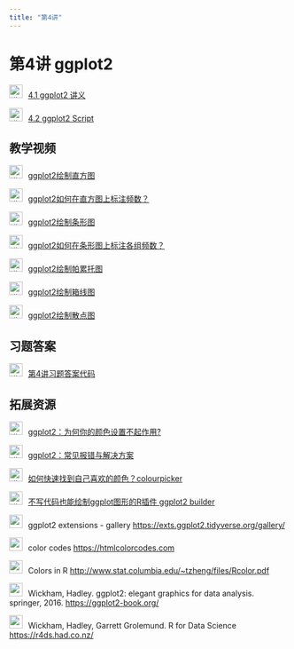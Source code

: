```yaml
---
title: "第4讲"
---
```


# 第4讲 ggplot2 

<img src="img/teacher.png" alt="讲义" style="width: 24px; height: 24px;margin-right: 10px">[4.1 ggplot2 讲义](https://lizongzhang.github.io/stat/L4.html){target="_blank"} 

<img src="img/teacher.png" alt="讲义" style="width: 24px; height: 24px;margin-right: 10px">[4.2 ggplot2
        Script](https://lizongzhang.github.io/stat/ggplot2intro.html){target="_blank"}

## 教学视频

<img src="img/video.png" alt="讲义" style="width: 24px; height: 24px;margin-right: 10px">[ggplot2绘制直方图](https://www.bilibili.com/video/BV1wV4y1K7eX/){target="_blank"} 

<img src="img/video.png" alt="讲义" style="width: 24px; height: 24px;margin-right: 10px">[ggplot2如何在直方图上标注频数？](https://www.bilibili.com/video/BV1y24y1778a/){target="_blank"} 

<img src="img/video.png" alt="讲义" style="width: 24px; height: 24px;margin-right: 10px">[ggplot2绘制条形图](https://www.bilibili.com/video/BV16e4y1Q7Qw/){target="_blank"} 

<img src="img/video.png" alt="讲义" style="width: 24px; height: 24px;margin-right: 10px">[ggplot2如何在条形图上标注各组频数？](https://www.bilibili.com/video/BV1Ng4y1j7cE/){target="_blank"} 

<img src="img/video.png" alt="讲义" style="width: 24px; height: 24px;margin-right: 10px">[ggplot2绘制帕累托图](https://www.bilibili.com/video/BV1ia411U74q/?){target="_blank"} 

<img src="img/video.png" alt="讲义" style="width: 24px; height: 24px;margin-right: 10px">[ggplot2绘制箱线图](https://www.bilibili.com/video/BV1vW4y127dt/){target="_blank"} 

<img src="img/video.png" alt="讲义" style="width: 24px; height: 24px;margin-right: 10px">[ggplot2绘制散点图](https://www.bilibili.com/video/BV1Ca411K78j/){target="_blank"} 

## 习题答案 

<img src="img/teacher.png" alt="讲义" style="width: 24px; height: 24px;margin-right: 10px">[第4讲习题答案代码](https://lizongzhang.github.io/stat/4solution.html){target="_blank"} 

## 拓展资源

<img src="img/video.png" alt="讲义" style="width: 24px; height: 24px;margin-right: 10px">[ggplot2：为何你的颜色设置不起作用?](https://www.bilibili.com/video/BV1Y94y1E7m1/){target="_blank"} 


<img src="img/video.png" alt="讲义" style="width: 24px; height: 24px;margin-right: 10px">[ggplot2：常见报错与解决方案](https://www.bilibili.com/video/BV1cc41167LA/){target="_blank"} 


<img src="img/video.png" alt="讲义" style="width: 24px; height: 24px;margin-right: 10px">[如何快速找到自己喜欢的颜色？colourpicker](https://www.bilibili.com/video/BV1Na4y197SE/){target="_blank"} 

<img src="img/video.png" alt="讲义" style="width: 24px; height: 24px;margin-right: 10px">[不写代码也能绘制ggplot图形的R插件 ggplot2 builder](https://www.bilibili.com/video/BV1Yj41147bB/){target="_blank"} 


<img src="img/link.png" style="width: 24px; height: 24px;margin-right: 10px">ggplot2 extensions - gallery <https://exts.ggplot2.tidyverse.org/gallery/>

<img src="img/link.png" style="width: 24px; height: 24px;margin-right: 10px">color codes <https://htmlcolorcodes.com>
    
<img src="img/link.png" style="width: 24px; height: 24px;margin-right: 10px">Colors in R <http://www.stat.columbia.edu/~tzheng/files/Rcolor.pdf>

<img src="img/link.png" style="width: 24px; height: 24px;margin-right: 10px">Wickham, Hadley. ggplot2: elegant graphics for data
            analysis. springer, 2016. <https://ggplot2-book.org/>

<img src="img/link.png" style="width: 24px; height: 24px;margin-right: 10px">Wickham, Hadley, Garrett Grolemund. R for Data Science
            <https://r4ds.had.co.nz/>
            
            

        
        
